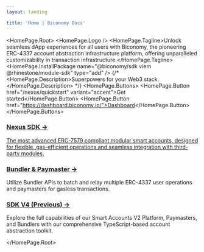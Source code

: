 ```yaml
---
layout: landing

title: 'Home | Biconomy Docs'
---
```



<HomePage.Root>
  <HomePage.Logo />
  <HomePage.Tagline>Unlock seamless dApp experiences for all users with Biconomy, the pioneering ERC-4337 account abstraction infrastructure platform, offering unparalleled customizability in transaction infrastructure.</HomePage.Tagline>
  <HomePage.InstallPackage name="@biconomy/sdk viem @rhinestone/module-sdk" type="add" />
  {/* <HomePage.Description>Superpowers for your Web3 stack.</HomePage.Description> */}
  <HomePage.Buttons>
    <HomePage.Button href="/nexus/quickstart" variant="accent">Get started</HomePage.Button>
    <HomePage.Button href="https://dashboard.biconomy.io/">Dashboard</HomePage.Button>
  </HomePage.Buttons>

<div className="mx-0 mt-4 md:mx-4 xl:-mx-12 2xl:-mx-24">
<div className="mx-0 mt-4 md:mx-4 xl:-mx-12 2xl:-mx-24">
    <div className="grid grid-cols-1 md:grid-cols-3 gap-8">
        <div className="p-6 border border-gray-200 rounded-lg hover:shadow-lg transition-shadow duration-300">
            <h3 className="text-orange-600 font-bold text-xl mb-2">
                <a href="/nexus/overview" className="no-underline hover:text-orange-800">
                    Nexus SDK →
                </a>
            </h3>
            <a  href="/nexus/overview" >
                The most advanced ERC-7579 compliant modular smart accounts, designed for flexible, gas-efficient operations and seamless integration with third-party modules.
            </a>
        </div>
        <div className="p-6 border border-gray-200 rounded-lg hover:shadow-lg transition-shadow duration-300">
            <h3 className="text-orange-600 font-bold text-xl mb-2">
                <a href="/nexus/infra/bundler/integration" className="no-underline hover:text-orange-800">
                    Bundler & Paymaster →
                </a>
            </h3>
            Utilize Bundler APIs to batch and relay multiple ERC-4337 user operations and paymasters for gasless transactions.
        </div>
        <div className="p-6 border border-gray-200 rounded-lg hover:shadow-lg transition-shadow duration-300">
            <h3 className="text-[#ff4e17] font-bold text-xl mb-2">
                <a href="/quickstart-react" className="no-underline hover:text-[#ff2600]">
                    SDK V4 (Previous) →
                </a>
            </h3>
            Explore the full capabilities of our Smart Accounts V2 Platform, Paymasters, and Bundlers with our comprehensive TypeScript-based account abstraction toolkit.
        </div>
    </div>
</div>


</div>


</HomePage.Root>

